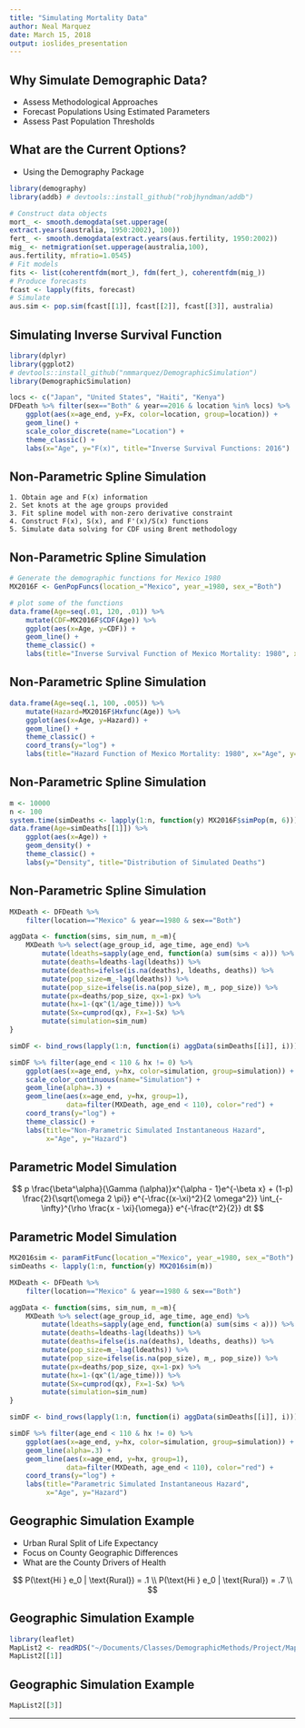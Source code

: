 ```yaml
---
title: "Simulating Mortality Data"
author: Neal Marquez
date: March 15, 2018
output: ioslides_presentation
---
```


## Why Simulate Demographic Data?
- Assess Methodological Approaches  
- Forecast Populations Using Estimated Parameters  
- Assess Past Population Thresholds

## What are the Current Options?
- Using the Demography Package 
```R
library(demography)
library(addb) # devtools::install_github("robjhyndman/addb")

# Construct data objects
mort_ <- smooth.demogdata(set.upperage(
extract.years(australia, 1950:2002), 100))
fert_ <- smooth.demogdata(extract.years(aus.fertility, 1950:2002))
mig_ <- netmigration(set.upperage(australia,100),
aus.fertility, mfratio=1.0545)
# Fit models
fits <- list(coherentfdm(mort_), fdm(fert_), coherentfdm(mig_))
# Produce forecasts
fcast <- lapply(fits, forecast)
# Simulate
aus.sim <- pop.sim(fcast[[1]], fcast[[2]], fcast[[3]], australia)
```

## Simulating Inverse Survival Function  

```R
library(dplyr)
library(ggplot2)
# devtools::install_github("nmmarquez/DemographicSimulation")
library(DemographicSimulation)

locs <- c("Japan", "United States", "Haiti", "Kenya")
DFDeath %>% filter(sex=="Both" & year==2016 & location %in% locs) %>%
    ggplot(aes(x=age_end, y=Fx, color=location, group=location)) +
    geom_line() +
    scale_color_discrete(name="Location") +
    theme_classic() +
    labs(x="Age", y="F(x)", title="Inverse Survival Functions: 2016")
```

## Non-Parametric Spline Simulation

```
1. Obtain age and F(x) information  
2. Set knots at the age groups provided  
3. Fit spline model with non-zero derivative constraint  
4. Construct F(x), S(x), and F'(x)/S(x) functions  
5. Simulate data solving for CDF using Brent methodology
```

## Non-Parametric Spline Simulation  

```R
# Generate the demographic functions for Mexico 1980
MX2016F <- GenPopFuncs(location_="Mexico", year_=1980, sex_="Both")

# plot some of the functions
data.frame(Age=seq(.01, 120, .01)) %>%
    mutate(CDF=MX2016F$CDF(Age)) %>%
    ggplot(aes(x=Age, y=CDF)) +
    geom_line() +
    theme_classic() +
    labs(title="Inverse Survival Function of Mexico Mortality: 1980", x="Age", y="F(x)")
```

## Non-Parametric Spline Simulation  

```R
data.frame(Age=seq(.1, 100, .005)) %>%
    mutate(Hazard=MX2016F$Hxfunc(Age)) %>%
    ggplot(aes(x=Age, y=Hazard)) +
    geom_line() +
    theme_classic() +
    coord_trans(y="log") +
    labs(title="Hazard Function of Mexico Mortality: 1980", x="Age", y="Hazard")
```

## Non-Parametric Spline Simulation  

```R
m <- 10000
n <- 100
system.time(simDeaths <- lapply(1:n, function(y) MX2016F$simPop(m, 6)))
data.frame(Age=simDeaths[[1]]) %>%
    ggplot(aes(x=Age)) +
    geom_density() +
    theme_classic() +
    labs(y="Density", title="Distribution of Simulated Deaths")
```

## Non-Parametric Spline Simulation  

```R
MXDeath <- DFDeath %>%
    filter(location=="Mexico" & year==1980 & sex=="Both")

aggData <- function(sims, sim_num, m_=m){
    MXDeath %>% select(age_group_id, age_time, age_end) %>%
        mutate(ldeaths=sapply(age_end, function(a) sum(sims < a))) %>%
        mutate(deaths=ldeaths-lag(ldeaths)) %>%
        mutate(deaths=ifelse(is.na(deaths), ldeaths, deaths)) %>%
        mutate(pop_size=m_-lag(ldeaths)) %>%
        mutate(pop_size=ifelse(is.na(pop_size), m_, pop_size)) %>%
        mutate(px=deaths/pop_size, qx=1-px) %>%
        mutate(hx=1-(qx^(1/age_time))) %>%
        mutate(Sx=cumprod(qx), Fx=1-Sx) %>%
        mutate(simulation=sim_num)
}

simDF <- bind_rows(lapply(1:n, function(i) aggData(simDeaths[[i]], i)))

simDF %>% filter(age_end < 110 & hx != 0) %>%
    ggplot(aes(x=age_end, y=hx, color=simulation, group=simulation)) +
    scale_color_continuous(name="Simulation") +
    geom_line(alpha=.3) +
    geom_line(aes(x=age_end, y=hx, group=1), 
              data=filter(MXDeath, age_end < 110), color="red") +
    coord_trans(y="log") +
    theme_classic() +
    labs(title="Non-Parametric Simulated Instantaneous Hazard", 
         x="Age", y="Hazard")
```

## Parametric Model Simulation  

$$
p \frac{\beta^\alpha}{\Gamma (\alpha)}x^{\alpha - 1}e^{-\beta x} +
(1-p) \frac{2}{\sqrt{\omega 2 \pi}} e^{-\frac{(x-\xi)^2}{2 \omega^2}}
\int_{- \infty}^{\rho \frac{x - \xi}{\omega}} e^{-\frac{t^2}{2}} dt
$$

## Parametric Model Simulation  

```R
MX2016sim <- paramFitFunc(location_="Mexico", year_=1980, sex_="Both")
simDeaths <- lapply(1:n, function(y) MX2016sim(m))

MXDeath <- DFDeath %>%
    filter(location=="Mexico" & year==1980 & sex=="Both")

aggData <- function(sims, sim_num, m_=m){
    MXDeath %>% select(age_group_id, age_time, age_end) %>%
        mutate(ldeaths=sapply(age_end, function(a) sum(sims < a))) %>%
        mutate(deaths=ldeaths-lag(ldeaths)) %>%
        mutate(deaths=ifelse(is.na(deaths), ldeaths, deaths)) %>%
        mutate(pop_size=m_-lag(ldeaths)) %>%
        mutate(pop_size=ifelse(is.na(pop_size), m_, pop_size)) %>%
        mutate(px=deaths/pop_size, qx=1-px) %>%
        mutate(hx=1-(qx^(1/age_time))) %>%
        mutate(Sx=cumprod(qx), Fx=1-Sx) %>%
        mutate(simulation=sim_num)
}

simDF <- bind_rows(lapply(1:n, function(i) aggData(simDeaths[[i]], i)))

simDF %>% filter(age_end < 110 & hx != 0) %>%
    ggplot(aes(x=age_end, y=hx, color=simulation, group=simulation)) +
    geom_line(alpha=.3) +
    geom_line(aes(x=age_end, y=hx, group=1),
              data=filter(MXDeath, age_end < 110), color="red") +
    coord_trans(y="log") +
    labs(title="Parametric Simulated Instantaneous Hazard",
         x="Age", y="Hazard")
```

## Geographic Simulation Example  
- Urban Rural Split of Life Expectancy  
- Focus on County Geographic Differences  
- What are the County Drivers of Health 

$$
P(\text{Hi } e_0 | \text{Rural}) = .1 \\
P(\text{Hi } e_0 | \text{Rural}) = .7 \\
$$

## Geographic Simulation Example  
```R
library(leaflet)
MapList2 <- readRDS("~/Documents/Classes/DemographicMethods/Project/Maps.Rds")
MapList2[[1]]
```

## Geographic Simulation Example  
```R
MapList2[[3]]
```

----